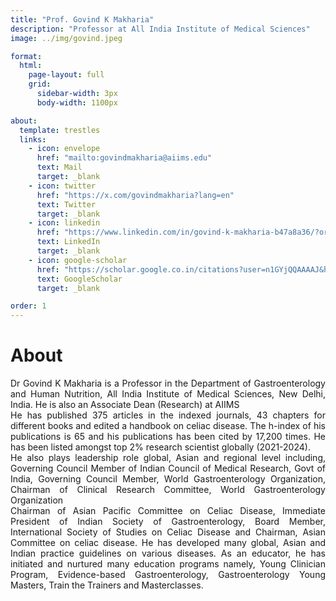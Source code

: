 ```yaml
---
title: "Prof. Govind K Makharia"
description: "Professor at All India Institute of Medical Sciences"
image: ../img/govind.jpeg

format: 
  html:
    page-layout: full
    grid:
      sidebar-width: 3px
      body-width: 1100px

about: 
  template: trestles
  links: 
    - icon: envelope
      href: "mailto:govindmakharia@aiims.edu"
      text: Mail
      target: _blank
    - icon: twitter
      href: "https://x.com/govindmakharia?lang=en"
      text: Twitter
      target: _blank
    - icon: linkedin
      href: "https://www.linkedin.com/in/govind-k-makharia-b47a8a36/?originalSubdomain=in"
      text: LinkedIn
      target: _blank
    - icon: google-scholar
      href: "https://scholar.google.co.in/citations?user=n1GYjQQAAAAJ&hl=en"
      text: GoogleScholar
      target: _blank

order: 1
---
```


# About

::: {style="text-align: justify"}
Dr Govind K Makharia is a Professor in the Department of Gastroenterology and Human Nutrition, All India Institute of Medical Sciences, New Delhi, India. He is also an Associate Dean (Research) at AIIMS\
He has published 375 articles in the indexed journals, 43 chapters for different books and edited a handbook on celiac disease. The h-index of his publications is 65 and his publications has been cited by 17,200 times. He has been listed amongst top 2% research scientist globally (2021-2024).\
He also plays leadership role global, Asian and regional level including, Governing Council Member of Indian Council of Medical Research, Govt of India, Governing Council Member, World Gastroenterology Organization, Chairman of Clinical Research Committee, World Gastroenterology Organization\
Chairman of Asian Pacific Committee on Celiac Disease, Immediate President of Indian Society of Gastroenterology, Board Member, International Society of Studies on Celiac Disease and Chairman, Asian Committee on celiac disease. He has developed many global, Asian and Indian practice guidelines on various diseases. As an educator, he has initiated and nurtured many education programs namely, Young Clinician Program, Evidence-based Gastroenterology, Gastroenterology Young Masters, Train the Trainers and Masterclasses.
:::
